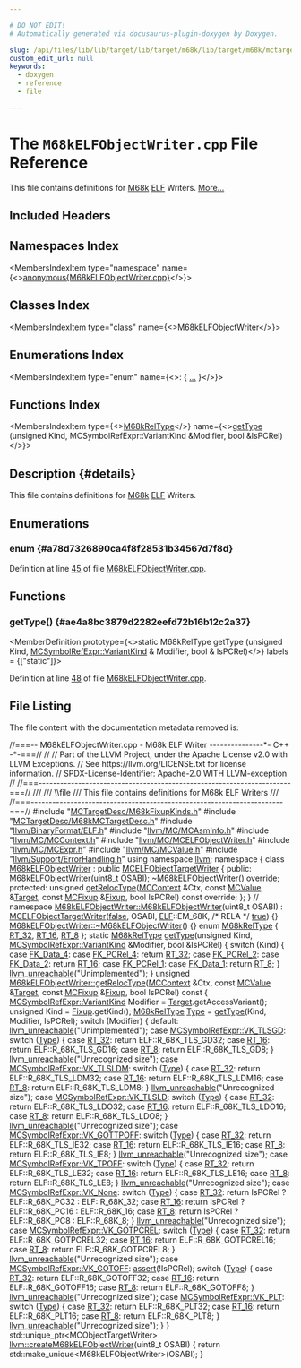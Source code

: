 ```yaml
---

# DO NOT EDIT!
# Automatically generated via docusaurus-plugin-doxygen by Doxygen.

slug: /api/files/lib/lib/target/lib/target/m68k/lib/target/m68k/mctargetdesc/m68kelfobjectwriter-cpp
custom_edit_url: null
keywords:
  - doxygen
  - reference
  - file

---
```





# The `M68kELFObjectWriter.cpp` File Reference

<DoxygenPage pluginConfig={pluginConfig}>

This file contains definitions for <a href="/docs/api/namespaces/llvm/m68k">M68k</a> <a href="/docs/api/namespaces/llvm/elf">ELF</a> Writers. <a href="#details">More...</a>

## Included Headers

<IncludesList>
<IncludesListItem
  filePath="MCTargetDesc/M68kFixupKinds.h"
  permalink="/docs/api/files/lib/lib/target/lib/target/m68k/lib/target/m68k/mctargetdesc/m68kfixupkinds-h"
  isLocal="true" />
<IncludesListItem
  filePath="MCTargetDesc/M68kMCTargetDesc.h"
  permalink="/docs/api/files/lib/lib/target/lib/target/m68k/lib/target/m68k/mctargetdesc/m68kmctargetdesc-h"
  isLocal="true" />
<IncludesListItem
  filePath="llvm/BinaryFormat/ELF.h"
  permalink="/docs/api/files/include/include/llvm/include/llvm/binaryformat/elf-h"
  isLocal="true" />
<IncludesListItem
  filePath="llvm/MC/MCAsmInfo.h"
  permalink="/docs/api/files/include/include/llvm/include/llvm/mc/mcasminfo-h"
  isLocal="true" />
<IncludesListItem
  filePath="llvm/MC/MCContext.h"
  permalink="/docs/api/files/include/include/llvm/include/llvm/mc/mccontext-h"
  isLocal="true" />
<IncludesListItem
  filePath="llvm/MC/MCELFObjectWriter.h"
  permalink="/docs/api/files/include/include/llvm/include/llvm/mc/mcelfobjectwriter-h"
  isLocal="true" />
<IncludesListItem
  filePath="llvm/MC/MCExpr.h"
  permalink="/docs/api/files/include/include/llvm/include/llvm/mc/mcexpr-h"
  isLocal="true" />
<IncludesListItem
  filePath="llvm/MC/MCValue.h"
  permalink="/docs/api/files/include/include/llvm/include/llvm/mc/mcvalue-h"
  isLocal="true" />
<IncludesListItem
  filePath="llvm/Support/ErrorHandling.h"
  permalink="/docs/api/files/include/include/llvm/include/llvm/support/errorhandling-h"
  isLocal="true" />
</IncludesList>

## Namespaces Index

<MembersIndex>

<MembersIndexItem
  type="namespace"
  name={<><a href="/docs/api/namespaces/anonymous-m68kelfobjectwriter-cpp-">anonymous&#123;M68kELFObjectWriter.cpp&#125;</a></>}>
</MembersIndexItem>

</MembersIndex>

## Classes Index

<MembersIndex>

<MembersIndexItem
  type="class"
  name={<><a href="/docs/api/classes/anonymous-namespace-m68kelfobjectwriter-cpp-/m68kelfobjectwriter">M68kELFObjectWriter</a></>}>
</MembersIndexItem>

</MembersIndex>

## Enumerations Index

<MembersIndex>

<MembersIndexItem
  type="enum"
  name={<>:  &#123; <a href="#a78d7326890ca4f8f28531b34567d7f8d">...</a> &#125;</>}>
</MembersIndexItem>

</MembersIndex>

## Functions Index

<MembersIndex>

<MembersIndexItem
  type={<><a href="#a78d7326890ca4f8f28531b34567d7f8d">M68kRelType</a></>}
  name={<><a href="#ae4a8bc3879d2282eefd72b16b12c2a37">getType</a> (unsigned Kind, MCSymbolRefExpr::VariantKind &amp;Modifier, bool &amp;IsPCRel)</>}>
</MembersIndexItem>

</MembersIndex>

## Description {#details}

This file contains definitions for <a href="/docs/api/namespaces/llvm/m68k">M68k</a> <a href="/docs/api/namespaces/llvm/elf">ELF</a> Writers.

<SectionDefinition>

## Enumerations

### enum  {#a78d7326890ca4f8f28531b34567d7f8d}

<MemberDefinition
  prototype="enum M68kRelType ">

<EnumerationList title="Enumeration values">

<Link id="a78d7326890ca4f8f28531b34567d7f8dac21ff02b06972dfae099c145e81404ff" />
<EnumerationListItem name="RT_32">

</EnumerationListItem>

<Link id="a78d7326890ca4f8f28531b34567d7f8da65f3f6750a7833d6bf7cd01bb9ba3245" />
<EnumerationListItem name="RT_16">

</EnumerationListItem>

<Link id="a78d7326890ca4f8f28531b34567d7f8da62aedbb1214c6671422bb00de4771e0b" />
<EnumerationListItem name="RT_8">

</EnumerationListItem>

</EnumerationList>

Definition at line <a href="#l00045">45</a> of file <a href="/docs/api/files/lib/lib/target/lib/target/m68k/lib/target/m68k/mctargetdesc/m68kelfobjectwriter-cpp">M68kELFObjectWriter.cpp</a>.
</MemberDefinition>

</SectionDefinition>

<SectionDefinition>

## Functions

### getType() {#ae4a8bc3879d2282eefd72b16b12c2a37}

<MemberDefinition
  prototype={<>static M68kRelType getType (unsigned Kind, <a href="/docs/api/classes/llvm/mcsymbolrefexpr/#a5c463f6352570ee778c35c40949c4985">MCSymbolRefExpr::VariantKind</a> &amp; Modifier, bool &amp; IsPCRel)</>}
  labels = {["static"]}>

Definition at line <a href="#l00048">48</a> of file <a href="/docs/api/files/lib/lib/target/lib/target/m68k/lib/target/m68k/mctargetdesc/m68kelfobjectwriter-cpp">M68kELFObjectWriter.cpp</a>.
</MemberDefinition>

</SectionDefinition>

## File Listing

The file content with the documentation metadata removed is:

<ProgramListing>

<Link id="l00001" /><CodeLine lineNumber="1"><Highlight kind="comment">//===-- M68kELFObjectWriter.cpp - M68k ELF Writer ---------------&#42;- C++ -&#42;-===//</Highlight><Highlight kind="normal"></Highlight></CodeLine>
<Link id="l00002" /><CodeLine lineNumber="2"><Highlight kind="normal"></Highlight><Highlight kind="comment">//</Highlight><Highlight kind="normal"></Highlight></CodeLine>
<Link id="l00003" /><CodeLine lineNumber="3"><Highlight kind="normal"></Highlight><Highlight kind="comment">// Part of the LLVM Project, under the Apache License v2.0 with LLVM Exceptions.</Highlight><Highlight kind="normal"></Highlight></CodeLine>
<Link id="l00004" /><CodeLine lineNumber="4"><Highlight kind="normal"></Highlight><Highlight kind="comment">// See https://llvm.org/LICENSE.txt for license information.</Highlight><Highlight kind="normal"></Highlight></CodeLine>
<Link id="l00005" /><CodeLine lineNumber="5"><Highlight kind="normal"></Highlight><Highlight kind="comment">// SPDX-License-Identifier: Apache-2.0 WITH LLVM-exception</Highlight><Highlight kind="normal"></Highlight></CodeLine>
<Link id="l00006" /><CodeLine lineNumber="6"><Highlight kind="normal"></Highlight><Highlight kind="comment">//</Highlight><Highlight kind="normal"></Highlight></CodeLine>
<Link id="l00007" /><CodeLine lineNumber="7"><Highlight kind="normal"></Highlight><Highlight kind="comment">//===----------------------------------------------------------------------===//</Highlight><Highlight kind="comment"></Highlight></CodeLine>
<Link id="l00008" /><CodeLine lineNumber="8"><Highlight kind="comment">///</Highlight></CodeLine>
<Link id="l00009" /><CodeLine lineNumber="9"><Highlight kind="comment">/// \\file</Highlight></CodeLine>
<Link id="l00010" /><CodeLine lineNumber="10"><Highlight kind="comment">/// This file contains definitions for M68k ELF Writers</Highlight></CodeLine>
<Link id="l00011" /><CodeLine lineNumber="11"><Highlight kind="comment">///</Highlight><Highlight kind="normal"></Highlight></CodeLine>
<Link id="l00012" /><CodeLine lineNumber="12"><Highlight kind="normal"></Highlight><Highlight kind="comment">//===----------------------------------------------------------------------===//</Highlight><Highlight kind="normal"></Highlight></CodeLine>
<Link id="l00013" /><CodeLine lineNumber="13"><Highlight kind="normal"></Highlight></CodeLine>
<Link id="l00014" /><CodeLine lineNumber="14"><Highlight kind="normal"></Highlight><Highlight kind="preprocessor">#include &quot;<a href="/docs/api/files/lib/lib/target/lib/target/m68k/lib/target/m68k/mctargetdesc/m68kfixupkinds-h">MCTargetDesc/M68kFixupKinds.h</a>&quot;</Highlight><Highlight kind="normal"></Highlight></CodeLine>
<Link id="l00015" /><CodeLine lineNumber="15"><Highlight kind="normal"></Highlight><Highlight kind="preprocessor">#include &quot;<a href="/docs/api/files/lib/lib/target/lib/target/m68k/lib/target/m68k/mctargetdesc/m68kmctargetdesc-h">MCTargetDesc/M68kMCTargetDesc.h</a>&quot;</Highlight><Highlight kind="normal"></Highlight></CodeLine>
<Link id="l00016" /><CodeLine lineNumber="16"><Highlight kind="normal"></Highlight></CodeLine>
<Link id="l00017" /><CodeLine lineNumber="17"><Highlight kind="normal"></Highlight><Highlight kind="preprocessor">#include &quot;<a href="/docs/api/files/include/include/llvm/include/llvm/binaryformat/elf-h">llvm/BinaryFormat/ELF.h</a>&quot;</Highlight><Highlight kind="normal"></Highlight></CodeLine>
<Link id="l00018" /><CodeLine lineNumber="18"><Highlight kind="normal"></Highlight><Highlight kind="preprocessor">#include &quot;<a href="/docs/api/files/include/include/llvm/include/llvm/mc/mcasminfo-h">llvm/MC/MCAsmInfo.h</a>&quot;</Highlight><Highlight kind="normal"></Highlight></CodeLine>
<Link id="l00019" /><CodeLine lineNumber="19"><Highlight kind="normal"></Highlight><Highlight kind="preprocessor">#include &quot;<a href="/docs/api/files/include/include/llvm/include/llvm/mc/mccontext-h">llvm/MC/MCContext.h</a>&quot;</Highlight><Highlight kind="normal"></Highlight></CodeLine>
<Link id="l00020" /><CodeLine lineNumber="20"><Highlight kind="normal"></Highlight><Highlight kind="preprocessor">#include &quot;<a href="/docs/api/files/include/include/llvm/include/llvm/mc/mcelfobjectwriter-h">llvm/MC/MCELFObjectWriter.h</a>&quot;</Highlight><Highlight kind="normal"></Highlight></CodeLine>
<Link id="l00021" /><CodeLine lineNumber="21"><Highlight kind="normal"></Highlight><Highlight kind="preprocessor">#include &quot;<a href="/docs/api/files/include/include/llvm/include/llvm/mc/mcexpr-h">llvm/MC/MCExpr.h</a>&quot;</Highlight><Highlight kind="normal"></Highlight></CodeLine>
<Link id="l00022" /><CodeLine lineNumber="22"><Highlight kind="normal"></Highlight><Highlight kind="preprocessor">#include &quot;<a href="/docs/api/files/include/include/llvm/include/llvm/mc/mcvalue-h">llvm/MC/MCValue.h</a>&quot;</Highlight><Highlight kind="normal"></Highlight></CodeLine>
<Link id="l00023" /><CodeLine lineNumber="23"><Highlight kind="normal"></Highlight><Highlight kind="preprocessor">#include &quot;<a href="/docs/api/files/include/include/llvm/include/llvm/support/errorhandling-h">llvm/Support/ErrorHandling.h</a>&quot;</Highlight><Highlight kind="normal"></Highlight></CodeLine>
<Link id="l00024" /><CodeLine lineNumber="24"><Highlight kind="normal"></Highlight></CodeLine>
<Link id="l00025" /><CodeLine lineNumber="25"><Highlight kind="normal"></Highlight><Highlight kind="keyword">using namespace </Highlight><Highlight kind="normal"><a href="/docs/api/namespaces/llvm">llvm</a>;</Highlight></CodeLine>
<Link id="l00026" /><CodeLine lineNumber="26"><Highlight kind="normal"></Highlight></CodeLine>
<Link id="l00027" /><CodeLine lineNumber="27" lineLink="/docs/api/namespaces/anonymous-m68kelfobjectwriter-cpp-"><Highlight kind="normal"></Highlight><Highlight kind="keyword">namespace </Highlight><Highlight kind="normal">&#123;</Highlight></CodeLine>
<Link id="l00028" /><CodeLine lineNumber="28" lineLink="/docs/api/classes/anonymous-namespace-m68kelfobjectwriter-cpp-/m68kelfobjectwriter"><Highlight kind="normal"></Highlight><Highlight kind="keyword">class </Highlight><Highlight kind="normal"><a href="/docs/api/classes/anonymous-namespace-m68kelfobjectwriter-cpp-/m68kelfobjectwriter/#a36550a4f62bc3fc2d82150afb3417f6b">M68kELFObjectWriter</a> : </Highlight><Highlight kind="keyword">public</Highlight><Highlight kind="normal"> <a href="/docs/api/classes/llvm/mcelfobjecttargetwriter/#ae6c6e76c9d8e0c912542fe4f8375e8ce">MCELFObjectTargetWriter</a> &#123;</Highlight></CodeLine>
<Link id="l00029" /><CodeLine lineNumber="29"><Highlight kind="normal"></Highlight><Highlight kind="keyword">public</Highlight><Highlight kind="normal">:</Highlight></CodeLine>
<Link id="l00030" /><CodeLine lineNumber="30"><Highlight kind="normal">  <a href="/docs/api/classes/anonymous-namespace-m68kelfobjectwriter-cpp-/m68kelfobjectwriter/#a36550a4f62bc3fc2d82150afb3417f6b">M68kELFObjectWriter</a>(uint8&#95;t OSABI);</Highlight></CodeLine>
<Link id="l00031" /><CodeLine lineNumber="31"><Highlight kind="normal"></Highlight></CodeLine>
<Link id="l00032" /><CodeLine lineNumber="32"><Highlight kind="normal">  <a href="/docs/api/classes/anonymous-namespace-m68kelfobjectwriter-cpp-/m68kelfobjectwriter/#a36550a4f62bc3fc2d82150afb3417f6b">~M68kELFObjectWriter</a>() </Highlight><Highlight kind="keyword">override</Highlight><Highlight kind="normal">;</Highlight></CodeLine>
<Link id="l00033" /><CodeLine lineNumber="33"><Highlight kind="normal"></Highlight></CodeLine>
<Link id="l00034" /><CodeLine lineNumber="34"><Highlight kind="normal"></Highlight><Highlight kind="keyword">protected</Highlight><Highlight kind="normal">:</Highlight></CodeLine>
<Link id="l00035" /><CodeLine lineNumber="35"><Highlight kind="normal">  </Highlight><Highlight kind="keywordtype">unsigned</Highlight><Highlight kind="normal"> <a href="/docs/api/classes/anonymous-namespace-m68kelfobjectwriter-cpp-/m68kelfobjectwriter/#a8715a150e0f35a58255f4cc042d9ff87">getRelocType</a>(<a href="/docs/api/classes/llvm/mccontext">MCContext</a> &amp;Ctx, </Highlight><Highlight kind="keyword">const</Highlight><Highlight kind="normal"> <a href="/docs/api/classes/llvm/mcvalue">MCValue</a> &amp;<a href="/docs/api/classes/llvm/target">Target</a>,</Highlight></CodeLine>
<Link id="l00036" /><CodeLine lineNumber="36"><Highlight kind="normal">                        </Highlight><Highlight kind="keyword">const</Highlight><Highlight kind="normal"> <a href="/docs/api/classes/llvm/mcfixup">MCFixup</a> &amp;<a href="/docs/api/files/lib/lib/target/lib/target/powerpc/ppctlsdynamiccall-cpp/#a4a235aedca5bbfc39934045b6cbf9c70">Fixup</a>, </Highlight><Highlight kind="keywordtype">bool</Highlight><Highlight kind="normal"> IsPCRel) </Highlight><Highlight kind="keyword">const override</Highlight><Highlight kind="normal">;</Highlight></CodeLine>
<Link id="l00037" /><CodeLine lineNumber="37"><Highlight kind="normal">&#125;;</Highlight></CodeLine>
<Link id="l00038" /><CodeLine lineNumber="38"><Highlight kind="normal">&#125; </Highlight><Highlight kind="comment">// namespace</Highlight><Highlight kind="normal"></Highlight></CodeLine>
<Link id="l00039" /><CodeLine lineNumber="39"><Highlight kind="normal"></Highlight></CodeLine>
<Link id="l00040" /><CodeLine lineNumber="40" lineLink="/docs/api/classes/anonymous-namespace-m68kelfobjectwriter-cpp-/m68kelfobjectwriter/#a36550a4f62bc3fc2d82150afb3417f6b"><Highlight kind="normal"><a href="/docs/api/classes/anonymous-namespace-m68kelfobjectwriter-cpp-/m68kelfobjectwriter/#a36550a4f62bc3fc2d82150afb3417f6b">M68kELFObjectWriter::M68kELFObjectWriter</a>(uint8&#95;t OSABI)</Highlight></CodeLine>
<Link id="l00041" /><CodeLine lineNumber="41"><Highlight kind="normal">    : <a href="/docs/api/classes/llvm/mcelfobjecttargetwriter/#ae6c6e76c9d8e0c912542fe4f8375e8ce">MCELFObjectTargetWriter</a>(<a href="/docs/api/namespaces/false">false</a>, OSABI, <a href="/docs/api/namespaces/llvm/elf">ELF</a>::EM&#95;68K, </Highlight><Highlight kind="comment">/&#42; RELA &#42;/</Highlight><Highlight kind="normal"> <a href="/docs/api/files/lib/lib/analysis/basicaliasanalysis-cpp/#af6d5cafbdfc5313e65d990120021a3ec">true</a>) &#123;&#125;</Highlight></CodeLine>
<Link id="l00042" /><CodeLine lineNumber="42"><Highlight kind="normal"></Highlight></CodeLine>
<Link id="l00043" /><CodeLine lineNumber="43" lineLink="/docs/api/classes/anonymous-namespace-m68kelfobjectwriter-cpp-/m68kelfobjectwriter/#af9988d34da99acd44d0e3949a1751d49"><Highlight kind="normal"><a href="/docs/api/classes/anonymous-namespace-m68kelfobjectwriter-cpp-/m68kelfobjectwriter/#af9988d34da99acd44d0e3949a1751d49">M68kELFObjectWriter::~M68kELFObjectWriter</a>() &#123;&#125;</Highlight></CodeLine>
<Link id="l00044" /><CodeLine lineNumber="44"><Highlight kind="normal"></Highlight></CodeLine>
<Link id="l00045" /><CodeLine lineNumber="45" lineLink="#a78d7326890ca4f8f28531b34567d7f8d"><Highlight kind="normal"></Highlight><Highlight kind="keyword">enum</Highlight><Highlight kind="normal"> <a href="#a78d7326890ca4f8f28531b34567d7f8d">M68kRelType</a> &#123; <a href="#a78d7326890ca4f8f28531b34567d7f8dac21ff02b06972dfae099c145e81404ff">RT&#95;32</a>, <a href="#a78d7326890ca4f8f28531b34567d7f8da65f3f6750a7833d6bf7cd01bb9ba3245">RT&#95;16</a>, <a href="#a78d7326890ca4f8f28531b34567d7f8da62aedbb1214c6671422bb00de4771e0b">RT&#95;8</a> &#125;;</Highlight></CodeLine>
<Link id="l00046" /><CodeLine lineNumber="46"><Highlight kind="normal"></Highlight></CodeLine>
<Link id="l00047" /><CodeLine lineNumber="47"><Highlight kind="normal"></Highlight><Highlight kind="keyword">static</Highlight><Highlight kind="normal"> <a href="#a78d7326890ca4f8f28531b34567d7f8d">M68kRelType</a></Highlight></CodeLine>
<Link id="l00048" /><CodeLine lineNumber="48" lineLink="#ae4a8bc3879d2282eefd72b16b12c2a37"><Highlight kind="normal"><a href="/docs/api/files/lib/lib/object/tapifile-cpp/#a913a691648e20063bbd278e8f02d8430">getType</a>(</Highlight><Highlight kind="keywordtype">unsigned</Highlight><Highlight kind="normal"> Kind, <a href="/docs/api/classes/llvm/mcsymbolrefexpr/#a5c463f6352570ee778c35c40949c4985">MCSymbolRefExpr::VariantKind</a> &amp;Modifier, </Highlight><Highlight kind="keywordtype">bool</Highlight><Highlight kind="normal"> &amp;IsPCRel) &#123;</Highlight></CodeLine>
<Link id="l00049" /><CodeLine lineNumber="49"><Highlight kind="normal">  </Highlight><Highlight kind="keywordflow">switch</Highlight><Highlight kind="normal"> (Kind) &#123;</Highlight></CodeLine>
<Link id="l00050" /><CodeLine lineNumber="50"><Highlight kind="normal">  </Highlight><Highlight kind="keywordflow">case</Highlight><Highlight kind="normal"> <a href="/docs/api/namespaces/llvm/#a84cef097f15848752272d38769011f58a5d58ab615cde98af13deb16dbc09f42d">FK&#95;Data&#95;4</a>:</Highlight></CodeLine>
<Link id="l00051" /><CodeLine lineNumber="51"><Highlight kind="normal">  </Highlight><Highlight kind="keywordflow">case</Highlight><Highlight kind="normal"> <a href="/docs/api/namespaces/llvm/#a84cef097f15848752272d38769011f58a0f7a8485c2c761bc5e870fe2b6466372">FK&#95;PCRel&#95;4</a>:</Highlight></CodeLine>
<Link id="l00052" /><CodeLine lineNumber="52"><Highlight kind="normal">    </Highlight><Highlight kind="keywordflow">return</Highlight><Highlight kind="normal"> <a href="#a78d7326890ca4f8f28531b34567d7f8dac21ff02b06972dfae099c145e81404ff">RT&#95;32</a>;</Highlight></CodeLine>
<Link id="l00053" /><CodeLine lineNumber="53"><Highlight kind="normal">  </Highlight><Highlight kind="keywordflow">case</Highlight><Highlight kind="normal"> <a href="/docs/api/namespaces/llvm/#a84cef097f15848752272d38769011f58a11803cd0814af72a9d078ac0f7a33137">FK&#95;PCRel&#95;2</a>:</Highlight></CodeLine>
<Link id="l00054" /><CodeLine lineNumber="54"><Highlight kind="normal">  </Highlight><Highlight kind="keywordflow">case</Highlight><Highlight kind="normal"> <a href="/docs/api/namespaces/llvm/#a84cef097f15848752272d38769011f58afe607fbae154a24e4b463cf9fd5916f7">FK&#95;Data&#95;2</a>:</Highlight></CodeLine>
<Link id="l00055" /><CodeLine lineNumber="55"><Highlight kind="normal">    </Highlight><Highlight kind="keywordflow">return</Highlight><Highlight kind="normal"> <a href="#a78d7326890ca4f8f28531b34567d7f8da65f3f6750a7833d6bf7cd01bb9ba3245">RT&#95;16</a>;</Highlight></CodeLine>
<Link id="l00056" /><CodeLine lineNumber="56"><Highlight kind="normal">  </Highlight><Highlight kind="keywordflow">case</Highlight><Highlight kind="normal"> <a href="/docs/api/namespaces/llvm/#a84cef097f15848752272d38769011f58ac6095ed6f2c30887aef8adc449b1efa5">FK&#95;PCRel&#95;1</a>:</Highlight></CodeLine>
<Link id="l00057" /><CodeLine lineNumber="57"><Highlight kind="normal">  </Highlight><Highlight kind="keywordflow">case</Highlight><Highlight kind="normal"> <a href="/docs/api/namespaces/llvm/#a84cef097f15848752272d38769011f58a4aee2a3e203379bbb0c9639d4ef31b6e">FK&#95;Data&#95;1</a>:</Highlight></CodeLine>
<Link id="l00058" /><CodeLine lineNumber="58"><Highlight kind="normal">    </Highlight><Highlight kind="keywordflow">return</Highlight><Highlight kind="normal"> <a href="#a78d7326890ca4f8f28531b34567d7f8da62aedbb1214c6671422bb00de4771e0b">RT&#95;8</a>;</Highlight></CodeLine>
<Link id="l00059" /><CodeLine lineNumber="59"><Highlight kind="normal">  &#125;</Highlight></CodeLine>
<Link id="l00060" /><CodeLine lineNumber="60"><Highlight kind="normal">  <a href="/docs/api/files/include/include/llvm/include/llvm/support/errorhandling-h/#ace243f5c25697a1107cce46626b3dc94">llvm&#95;unreachable</a>(</Highlight><Highlight kind="stringliteral">&quot;Unimplemented&quot;</Highlight><Highlight kind="normal">);</Highlight></CodeLine>
<Link id="l00061" /><CodeLine lineNumber="61"><Highlight kind="normal">&#125;</Highlight></CodeLine>
<Link id="l00062" /><CodeLine lineNumber="62"><Highlight kind="normal"></Highlight></CodeLine>
<Link id="l00063" /><CodeLine lineNumber="63" lineLink="/docs/api/classes/anonymous-namespace-m68kelfobjectwriter-cpp-/m68kelfobjectwriter/#a8715a150e0f35a58255f4cc042d9ff87"><Highlight kind="normal"></Highlight><Highlight kind="keywordtype">unsigned</Highlight><Highlight kind="normal"> <a href="/docs/api/classes/anonymous-namespace-m68kelfobjectwriter-cpp-/m68kelfobjectwriter/#a8715a150e0f35a58255f4cc042d9ff87">M68kELFObjectWriter::getRelocType</a>(<a href="/docs/api/classes/llvm/mccontext">MCContext</a> &amp;Ctx,</Highlight></CodeLine>
<Link id="l00064" /><CodeLine lineNumber="64"><Highlight kind="normal">                                           </Highlight><Highlight kind="keyword">const</Highlight><Highlight kind="normal"> <a href="/docs/api/classes/llvm/mcvalue">MCValue</a> &amp;<a href="/docs/api/classes/llvm/target">Target</a>,</Highlight></CodeLine>
<Link id="l00065" /><CodeLine lineNumber="65"><Highlight kind="normal">                                           </Highlight><Highlight kind="keyword">const</Highlight><Highlight kind="normal"> <a href="/docs/api/classes/llvm/mcfixup">MCFixup</a> &amp;<a href="/docs/api/files/lib/lib/target/lib/target/powerpc/ppctlsdynamiccall-cpp/#a4a235aedca5bbfc39934045b6cbf9c70">Fixup</a>,</Highlight></CodeLine>
<Link id="l00066" /><CodeLine lineNumber="66"><Highlight kind="normal">                                           </Highlight><Highlight kind="keywordtype">bool</Highlight><Highlight kind="normal"> IsPCRel)</Highlight><Highlight kind="keyword"> const </Highlight><Highlight kind="normal">&#123;</Highlight></CodeLine>
<Link id="l00067" /><CodeLine lineNumber="67"><Highlight kind="normal">  <a href="/docs/api/classes/llvm/mcsymbolrefexpr/#a5c463f6352570ee778c35c40949c4985">MCSymbolRefExpr::VariantKind</a> Modifier = <a href="/docs/api/classes/llvm/target">Target</a>.getAccessVariant();</Highlight></CodeLine>
<Link id="l00068" /><CodeLine lineNumber="68"><Highlight kind="normal">  </Highlight><Highlight kind="keywordtype">unsigned</Highlight><Highlight kind="normal"> Kind = <a href="/docs/api/files/lib/lib/target/lib/target/powerpc/ppctlsdynamiccall-cpp/#a4a235aedca5bbfc39934045b6cbf9c70">Fixup</a>.getKind();</Highlight></CodeLine>
<Link id="l00069" /><CodeLine lineNumber="69"><Highlight kind="normal">  <a href="#a78d7326890ca4f8f28531b34567d7f8d">M68kRelType</a> <a href="/docs/api/classes/llvm/type">Type</a> = <a href="/docs/api/files/lib/lib/object/tapifile-cpp/#a913a691648e20063bbd278e8f02d8430">getType</a>(Kind, Modifier, IsPCRel);</Highlight></CodeLine>
<Link id="l00070" /><CodeLine lineNumber="70"><Highlight kind="normal">  </Highlight><Highlight kind="keywordflow">switch</Highlight><Highlight kind="normal"> (Modifier) &#123;</Highlight></CodeLine>
<Link id="l00071" /><CodeLine lineNumber="71"><Highlight kind="normal">  </Highlight><Highlight kind="keywordflow">default</Highlight><Highlight kind="normal">:</Highlight></CodeLine>
<Link id="l00072" /><CodeLine lineNumber="72"><Highlight kind="normal">    <a href="/docs/api/files/include/include/llvm/include/llvm/support/errorhandling-h/#ace243f5c25697a1107cce46626b3dc94">llvm&#95;unreachable</a>(</Highlight><Highlight kind="stringliteral">&quot;Unimplemented&quot;</Highlight><Highlight kind="normal">);</Highlight></CodeLine>
<Link id="l00073" /><CodeLine lineNumber="73"><Highlight kind="normal"></Highlight></CodeLine>
<Link id="l00074" /><CodeLine lineNumber="74"><Highlight kind="normal">  </Highlight><Highlight kind="keywordflow">case</Highlight><Highlight kind="normal"> <a href="/docs/api/classes/llvm/mcsymbolrefexpr/#a5c463f6352570ee778c35c40949c4985ab2e079373e7edad956ec4feb0587658e">MCSymbolRefExpr::VK&#95;TLSGD</a>:</Highlight></CodeLine>
<Link id="l00075" /><CodeLine lineNumber="75"><Highlight kind="normal">    </Highlight><Highlight kind="keywordflow">switch</Highlight><Highlight kind="normal"> (<a href="/docs/api/classes/llvm/type">Type</a>) &#123;</Highlight></CodeLine>
<Link id="l00076" /><CodeLine lineNumber="76"><Highlight kind="normal">    </Highlight><Highlight kind="keywordflow">case</Highlight><Highlight kind="normal"> <a href="#a78d7326890ca4f8f28531b34567d7f8dac21ff02b06972dfae099c145e81404ff">RT&#95;32</a>:</Highlight></CodeLine>
<Link id="l00077" /><CodeLine lineNumber="77"><Highlight kind="normal">      </Highlight><Highlight kind="keywordflow">return</Highlight><Highlight kind="normal"> ELF::R&#95;68K&#95;TLS&#95;GD32;</Highlight></CodeLine>
<Link id="l00078" /><CodeLine lineNumber="78"><Highlight kind="normal">    </Highlight><Highlight kind="keywordflow">case</Highlight><Highlight kind="normal"> <a href="#a78d7326890ca4f8f28531b34567d7f8da65f3f6750a7833d6bf7cd01bb9ba3245">RT&#95;16</a>:</Highlight></CodeLine>
<Link id="l00079" /><CodeLine lineNumber="79"><Highlight kind="normal">      </Highlight><Highlight kind="keywordflow">return</Highlight><Highlight kind="normal"> ELF::R&#95;68K&#95;TLS&#95;GD16;</Highlight></CodeLine>
<Link id="l00080" /><CodeLine lineNumber="80"><Highlight kind="normal">    </Highlight><Highlight kind="keywordflow">case</Highlight><Highlight kind="normal"> <a href="#a78d7326890ca4f8f28531b34567d7f8da62aedbb1214c6671422bb00de4771e0b">RT&#95;8</a>:</Highlight></CodeLine>
<Link id="l00081" /><CodeLine lineNumber="81"><Highlight kind="normal">      </Highlight><Highlight kind="keywordflow">return</Highlight><Highlight kind="normal"> ELF::R&#95;68K&#95;TLS&#95;GD8;</Highlight></CodeLine>
<Link id="l00082" /><CodeLine lineNumber="82"><Highlight kind="normal">    &#125;</Highlight></CodeLine>
<Link id="l00083" /><CodeLine lineNumber="83"><Highlight kind="normal">    <a href="/docs/api/files/include/include/llvm/include/llvm/support/errorhandling-h/#ace243f5c25697a1107cce46626b3dc94">llvm&#95;unreachable</a>(</Highlight><Highlight kind="stringliteral">&quot;Unrecognized size&quot;</Highlight><Highlight kind="normal">);</Highlight></CodeLine>
<Link id="l00084" /><CodeLine lineNumber="84"><Highlight kind="normal">  </Highlight><Highlight kind="keywordflow">case</Highlight><Highlight kind="normal"> <a href="/docs/api/classes/llvm/mcsymbolrefexpr/#a5c463f6352570ee778c35c40949c4985a3edde5344c6385f99e6b4f7606b79048">MCSymbolRefExpr::VK&#95;TLSLDM</a>:</Highlight></CodeLine>
<Link id="l00085" /><CodeLine lineNumber="85"><Highlight kind="normal">    </Highlight><Highlight kind="keywordflow">switch</Highlight><Highlight kind="normal"> (<a href="/docs/api/classes/llvm/type">Type</a>) &#123;</Highlight></CodeLine>
<Link id="l00086" /><CodeLine lineNumber="86"><Highlight kind="normal">    </Highlight><Highlight kind="keywordflow">case</Highlight><Highlight kind="normal"> <a href="#a78d7326890ca4f8f28531b34567d7f8dac21ff02b06972dfae099c145e81404ff">RT&#95;32</a>:</Highlight></CodeLine>
<Link id="l00087" /><CodeLine lineNumber="87"><Highlight kind="normal">      </Highlight><Highlight kind="keywordflow">return</Highlight><Highlight kind="normal"> ELF::R&#95;68K&#95;TLS&#95;LDM32;</Highlight></CodeLine>
<Link id="l00088" /><CodeLine lineNumber="88"><Highlight kind="normal">    </Highlight><Highlight kind="keywordflow">case</Highlight><Highlight kind="normal"> <a href="#a78d7326890ca4f8f28531b34567d7f8da65f3f6750a7833d6bf7cd01bb9ba3245">RT&#95;16</a>:</Highlight></CodeLine>
<Link id="l00089" /><CodeLine lineNumber="89"><Highlight kind="normal">      </Highlight><Highlight kind="keywordflow">return</Highlight><Highlight kind="normal"> ELF::R&#95;68K&#95;TLS&#95;LDM16;</Highlight></CodeLine>
<Link id="l00090" /><CodeLine lineNumber="90"><Highlight kind="normal">    </Highlight><Highlight kind="keywordflow">case</Highlight><Highlight kind="normal"> <a href="#a78d7326890ca4f8f28531b34567d7f8da62aedbb1214c6671422bb00de4771e0b">RT&#95;8</a>:</Highlight></CodeLine>
<Link id="l00091" /><CodeLine lineNumber="91"><Highlight kind="normal">      </Highlight><Highlight kind="keywordflow">return</Highlight><Highlight kind="normal"> ELF::R&#95;68K&#95;TLS&#95;LDM8;</Highlight></CodeLine>
<Link id="l00092" /><CodeLine lineNumber="92"><Highlight kind="normal">    &#125;</Highlight></CodeLine>
<Link id="l00093" /><CodeLine lineNumber="93"><Highlight kind="normal">    <a href="/docs/api/files/include/include/llvm/include/llvm/support/errorhandling-h/#ace243f5c25697a1107cce46626b3dc94">llvm&#95;unreachable</a>(</Highlight><Highlight kind="stringliteral">&quot;Unrecognized size&quot;</Highlight><Highlight kind="normal">);</Highlight></CodeLine>
<Link id="l00094" /><CodeLine lineNumber="94"><Highlight kind="normal">  </Highlight><Highlight kind="keywordflow">case</Highlight><Highlight kind="normal"> <a href="/docs/api/classes/llvm/mcsymbolrefexpr/#a5c463f6352570ee778c35c40949c4985a2bd18a4543b4686a238d7c84cf299257">MCSymbolRefExpr::VK&#95;TLSLD</a>:</Highlight></CodeLine>
<Link id="l00095" /><CodeLine lineNumber="95"><Highlight kind="normal">    </Highlight><Highlight kind="keywordflow">switch</Highlight><Highlight kind="normal"> (<a href="/docs/api/classes/llvm/type">Type</a>) &#123;</Highlight></CodeLine>
<Link id="l00096" /><CodeLine lineNumber="96"><Highlight kind="normal">    </Highlight><Highlight kind="keywordflow">case</Highlight><Highlight kind="normal"> <a href="#a78d7326890ca4f8f28531b34567d7f8dac21ff02b06972dfae099c145e81404ff">RT&#95;32</a>:</Highlight></CodeLine>
<Link id="l00097" /><CodeLine lineNumber="97"><Highlight kind="normal">      </Highlight><Highlight kind="keywordflow">return</Highlight><Highlight kind="normal"> ELF::R&#95;68K&#95;TLS&#95;LDO32;</Highlight></CodeLine>
<Link id="l00098" /><CodeLine lineNumber="98"><Highlight kind="normal">    </Highlight><Highlight kind="keywordflow">case</Highlight><Highlight kind="normal"> <a href="#a78d7326890ca4f8f28531b34567d7f8da65f3f6750a7833d6bf7cd01bb9ba3245">RT&#95;16</a>:</Highlight></CodeLine>
<Link id="l00099" /><CodeLine lineNumber="99"><Highlight kind="normal">      </Highlight><Highlight kind="keywordflow">return</Highlight><Highlight kind="normal"> ELF::R&#95;68K&#95;TLS&#95;LDO16;</Highlight></CodeLine>
<Link id="l00100" /><CodeLine lineNumber="100"><Highlight kind="normal">    </Highlight><Highlight kind="keywordflow">case</Highlight><Highlight kind="normal"> <a href="#a78d7326890ca4f8f28531b34567d7f8da62aedbb1214c6671422bb00de4771e0b">RT&#95;8</a>:</Highlight></CodeLine>
<Link id="l00101" /><CodeLine lineNumber="101"><Highlight kind="normal">      </Highlight><Highlight kind="keywordflow">return</Highlight><Highlight kind="normal"> ELF::R&#95;68K&#95;TLS&#95;LDO8;</Highlight></CodeLine>
<Link id="l00102" /><CodeLine lineNumber="102"><Highlight kind="normal">    &#125;</Highlight></CodeLine>
<Link id="l00103" /><CodeLine lineNumber="103"><Highlight kind="normal">    <a href="/docs/api/files/include/include/llvm/include/llvm/support/errorhandling-h/#ace243f5c25697a1107cce46626b3dc94">llvm&#95;unreachable</a>(</Highlight><Highlight kind="stringliteral">&quot;Unrecognized size&quot;</Highlight><Highlight kind="normal">);</Highlight></CodeLine>
<Link id="l00104" /><CodeLine lineNumber="104"><Highlight kind="normal">  </Highlight><Highlight kind="keywordflow">case</Highlight><Highlight kind="normal"> <a href="/docs/api/classes/llvm/mcsymbolrefexpr/#a5c463f6352570ee778c35c40949c4985a8ab1ea9815c9a2bbe67f215b5ee2f680">MCSymbolRefExpr::VK&#95;GOTTPOFF</a>:</Highlight></CodeLine>
<Link id="l00105" /><CodeLine lineNumber="105"><Highlight kind="normal">    </Highlight><Highlight kind="keywordflow">switch</Highlight><Highlight kind="normal"> (<a href="/docs/api/classes/llvm/type">Type</a>) &#123;</Highlight></CodeLine>
<Link id="l00106" /><CodeLine lineNumber="106"><Highlight kind="normal">    </Highlight><Highlight kind="keywordflow">case</Highlight><Highlight kind="normal"> <a href="#a78d7326890ca4f8f28531b34567d7f8dac21ff02b06972dfae099c145e81404ff">RT&#95;32</a>:</Highlight></CodeLine>
<Link id="l00107" /><CodeLine lineNumber="107"><Highlight kind="normal">      </Highlight><Highlight kind="keywordflow">return</Highlight><Highlight kind="normal"> ELF::R&#95;68K&#95;TLS&#95;IE32;</Highlight></CodeLine>
<Link id="l00108" /><CodeLine lineNumber="108"><Highlight kind="normal">    </Highlight><Highlight kind="keywordflow">case</Highlight><Highlight kind="normal"> <a href="#a78d7326890ca4f8f28531b34567d7f8da65f3f6750a7833d6bf7cd01bb9ba3245">RT&#95;16</a>:</Highlight></CodeLine>
<Link id="l00109" /><CodeLine lineNumber="109"><Highlight kind="normal">      </Highlight><Highlight kind="keywordflow">return</Highlight><Highlight kind="normal"> ELF::R&#95;68K&#95;TLS&#95;IE16;</Highlight></CodeLine>
<Link id="l00110" /><CodeLine lineNumber="110"><Highlight kind="normal">    </Highlight><Highlight kind="keywordflow">case</Highlight><Highlight kind="normal"> <a href="#a78d7326890ca4f8f28531b34567d7f8da62aedbb1214c6671422bb00de4771e0b">RT&#95;8</a>:</Highlight></CodeLine>
<Link id="l00111" /><CodeLine lineNumber="111"><Highlight kind="normal">      </Highlight><Highlight kind="keywordflow">return</Highlight><Highlight kind="normal"> ELF::R&#95;68K&#95;TLS&#95;IE8;</Highlight></CodeLine>
<Link id="l00112" /><CodeLine lineNumber="112"><Highlight kind="normal">    &#125;</Highlight></CodeLine>
<Link id="l00113" /><CodeLine lineNumber="113"><Highlight kind="normal">    <a href="/docs/api/files/include/include/llvm/include/llvm/support/errorhandling-h/#ace243f5c25697a1107cce46626b3dc94">llvm&#95;unreachable</a>(</Highlight><Highlight kind="stringliteral">&quot;Unrecognized size&quot;</Highlight><Highlight kind="normal">);</Highlight></CodeLine>
<Link id="l00114" /><CodeLine lineNumber="114"><Highlight kind="normal">  </Highlight><Highlight kind="keywordflow">case</Highlight><Highlight kind="normal"> <a href="/docs/api/classes/llvm/mcsymbolrefexpr/#a5c463f6352570ee778c35c40949c4985aab276e610bb8711df7b2a9565411b2f3">MCSymbolRefExpr::VK&#95;TPOFF</a>:</Highlight></CodeLine>
<Link id="l00115" /><CodeLine lineNumber="115"><Highlight kind="normal">    </Highlight><Highlight kind="keywordflow">switch</Highlight><Highlight kind="normal"> (<a href="/docs/api/classes/llvm/type">Type</a>) &#123;</Highlight></CodeLine>
<Link id="l00116" /><CodeLine lineNumber="116"><Highlight kind="normal">    </Highlight><Highlight kind="keywordflow">case</Highlight><Highlight kind="normal"> <a href="#a78d7326890ca4f8f28531b34567d7f8dac21ff02b06972dfae099c145e81404ff">RT&#95;32</a>:</Highlight></CodeLine>
<Link id="l00117" /><CodeLine lineNumber="117"><Highlight kind="normal">      </Highlight><Highlight kind="keywordflow">return</Highlight><Highlight kind="normal"> ELF::R&#95;68K&#95;TLS&#95;LE32;</Highlight></CodeLine>
<Link id="l00118" /><CodeLine lineNumber="118"><Highlight kind="normal">    </Highlight><Highlight kind="keywordflow">case</Highlight><Highlight kind="normal"> <a href="#a78d7326890ca4f8f28531b34567d7f8da65f3f6750a7833d6bf7cd01bb9ba3245">RT&#95;16</a>:</Highlight></CodeLine>
<Link id="l00119" /><CodeLine lineNumber="119"><Highlight kind="normal">      </Highlight><Highlight kind="keywordflow">return</Highlight><Highlight kind="normal"> ELF::R&#95;68K&#95;TLS&#95;LE16;</Highlight></CodeLine>
<Link id="l00120" /><CodeLine lineNumber="120"><Highlight kind="normal">    </Highlight><Highlight kind="keywordflow">case</Highlight><Highlight kind="normal"> <a href="#a78d7326890ca4f8f28531b34567d7f8da62aedbb1214c6671422bb00de4771e0b">RT&#95;8</a>:</Highlight></CodeLine>
<Link id="l00121" /><CodeLine lineNumber="121"><Highlight kind="normal">      </Highlight><Highlight kind="keywordflow">return</Highlight><Highlight kind="normal"> ELF::R&#95;68K&#95;TLS&#95;LE8;</Highlight></CodeLine>
<Link id="l00122" /><CodeLine lineNumber="122"><Highlight kind="normal">    &#125;</Highlight></CodeLine>
<Link id="l00123" /><CodeLine lineNumber="123"><Highlight kind="normal">    <a href="/docs/api/files/include/include/llvm/include/llvm/support/errorhandling-h/#ace243f5c25697a1107cce46626b3dc94">llvm&#95;unreachable</a>(</Highlight><Highlight kind="stringliteral">&quot;Unrecognized size&quot;</Highlight><Highlight kind="normal">);</Highlight></CodeLine>
<Link id="l00124" /><CodeLine lineNumber="124"><Highlight kind="normal">  </Highlight><Highlight kind="keywordflow">case</Highlight><Highlight kind="normal"> <a href="/docs/api/classes/llvm/mcsymbolrefexpr/#a5c463f6352570ee778c35c40949c4985a01bc6396c4d841a7ea268c3cbf62d3b3">MCSymbolRefExpr::VK&#95;None</a>:</Highlight></CodeLine>
<Link id="l00125" /><CodeLine lineNumber="125"><Highlight kind="normal">    </Highlight><Highlight kind="keywordflow">switch</Highlight><Highlight kind="normal"> (<a href="/docs/api/classes/llvm/type">Type</a>) &#123;</Highlight></CodeLine>
<Link id="l00126" /><CodeLine lineNumber="126"><Highlight kind="normal">    </Highlight><Highlight kind="keywordflow">case</Highlight><Highlight kind="normal"> <a href="#a78d7326890ca4f8f28531b34567d7f8dac21ff02b06972dfae099c145e81404ff">RT&#95;32</a>:</Highlight></CodeLine>
<Link id="l00127" /><CodeLine lineNumber="127"><Highlight kind="normal">      </Highlight><Highlight kind="keywordflow">return</Highlight><Highlight kind="normal"> IsPCRel ? ELF::R&#95;68K&#95;PC32 : ELF::R&#95;68K&#95;32;</Highlight></CodeLine>
<Link id="l00128" /><CodeLine lineNumber="128"><Highlight kind="normal">    </Highlight><Highlight kind="keywordflow">case</Highlight><Highlight kind="normal"> <a href="#a78d7326890ca4f8f28531b34567d7f8da65f3f6750a7833d6bf7cd01bb9ba3245">RT&#95;16</a>:</Highlight></CodeLine>
<Link id="l00129" /><CodeLine lineNumber="129"><Highlight kind="normal">      </Highlight><Highlight kind="keywordflow">return</Highlight><Highlight kind="normal"> IsPCRel ? ELF::R&#95;68K&#95;PC16 : ELF::R&#95;68K&#95;16;</Highlight></CodeLine>
<Link id="l00130" /><CodeLine lineNumber="130"><Highlight kind="normal">    </Highlight><Highlight kind="keywordflow">case</Highlight><Highlight kind="normal"> <a href="#a78d7326890ca4f8f28531b34567d7f8da62aedbb1214c6671422bb00de4771e0b">RT&#95;8</a>:</Highlight></CodeLine>
<Link id="l00131" /><CodeLine lineNumber="131"><Highlight kind="normal">      </Highlight><Highlight kind="keywordflow">return</Highlight><Highlight kind="normal"> IsPCRel ? ELF::R&#95;68K&#95;PC8 : ELF::R&#95;68K&#95;8;</Highlight></CodeLine>
<Link id="l00132" /><CodeLine lineNumber="132"><Highlight kind="normal">    &#125;</Highlight></CodeLine>
<Link id="l00133" /><CodeLine lineNumber="133"><Highlight kind="normal">    <a href="/docs/api/files/include/include/llvm/include/llvm/support/errorhandling-h/#ace243f5c25697a1107cce46626b3dc94">llvm&#95;unreachable</a>(</Highlight><Highlight kind="stringliteral">&quot;Unrecognized size&quot;</Highlight><Highlight kind="normal">);</Highlight></CodeLine>
<Link id="l00134" /><CodeLine lineNumber="134"><Highlight kind="normal">  </Highlight><Highlight kind="keywordflow">case</Highlight><Highlight kind="normal"> <a href="/docs/api/classes/llvm/mcsymbolrefexpr/#a5c463f6352570ee778c35c40949c4985a2a25c9a7112bb84b5d93e6ab5d0d8185">MCSymbolRefExpr::VK&#95;GOTPCREL</a>:</Highlight></CodeLine>
<Link id="l00135" /><CodeLine lineNumber="135"><Highlight kind="normal">    </Highlight><Highlight kind="keywordflow">switch</Highlight><Highlight kind="normal"> (<a href="/docs/api/classes/llvm/type">Type</a>) &#123;</Highlight></CodeLine>
<Link id="l00136" /><CodeLine lineNumber="136"><Highlight kind="normal">    </Highlight><Highlight kind="keywordflow">case</Highlight><Highlight kind="normal"> <a href="#a78d7326890ca4f8f28531b34567d7f8dac21ff02b06972dfae099c145e81404ff">RT&#95;32</a>:</Highlight></CodeLine>
<Link id="l00137" /><CodeLine lineNumber="137"><Highlight kind="normal">      </Highlight><Highlight kind="keywordflow">return</Highlight><Highlight kind="normal"> ELF::R&#95;68K&#95;GOTPCREL32;</Highlight></CodeLine>
<Link id="l00138" /><CodeLine lineNumber="138"><Highlight kind="normal">    </Highlight><Highlight kind="keywordflow">case</Highlight><Highlight kind="normal"> <a href="#a78d7326890ca4f8f28531b34567d7f8da65f3f6750a7833d6bf7cd01bb9ba3245">RT&#95;16</a>:</Highlight></CodeLine>
<Link id="l00139" /><CodeLine lineNumber="139"><Highlight kind="normal">      </Highlight><Highlight kind="keywordflow">return</Highlight><Highlight kind="normal"> ELF::R&#95;68K&#95;GOTPCREL16;</Highlight></CodeLine>
<Link id="l00140" /><CodeLine lineNumber="140"><Highlight kind="normal">    </Highlight><Highlight kind="keywordflow">case</Highlight><Highlight kind="normal"> <a href="#a78d7326890ca4f8f28531b34567d7f8da62aedbb1214c6671422bb00de4771e0b">RT&#95;8</a>:</Highlight></CodeLine>
<Link id="l00141" /><CodeLine lineNumber="141"><Highlight kind="normal">      </Highlight><Highlight kind="keywordflow">return</Highlight><Highlight kind="normal"> ELF::R&#95;68K&#95;GOTPCREL8;</Highlight></CodeLine>
<Link id="l00142" /><CodeLine lineNumber="142"><Highlight kind="normal">    &#125;</Highlight></CodeLine>
<Link id="l00143" /><CodeLine lineNumber="143"><Highlight kind="normal">    <a href="/docs/api/files/include/include/llvm/include/llvm/support/errorhandling-h/#ace243f5c25697a1107cce46626b3dc94">llvm&#95;unreachable</a>(</Highlight><Highlight kind="stringliteral">&quot;Unrecognized size&quot;</Highlight><Highlight kind="normal">);</Highlight></CodeLine>
<Link id="l00144" /><CodeLine lineNumber="144"><Highlight kind="normal">  </Highlight><Highlight kind="keywordflow">case</Highlight><Highlight kind="normal"> <a href="/docs/api/classes/llvm/mcsymbolrefexpr/#a5c463f6352570ee778c35c40949c4985a4396d69feb19b053f335f9baa4fb9b62">MCSymbolRefExpr::VK&#95;GOTOFF</a>:</Highlight></CodeLine>
<Link id="l00145" /><CodeLine lineNumber="145"><Highlight kind="normal">    <a href="/docs/api/files/lib/lib/target/lib/target/amdgpu/silowercontrolflow-cpp/#a4868c5d81c5ccc98c47aeab6244346a0">assert</a>(!IsPCRel);</Highlight></CodeLine>
<Link id="l00146" /><CodeLine lineNumber="146"><Highlight kind="normal">    </Highlight><Highlight kind="keywordflow">switch</Highlight><Highlight kind="normal"> (<a href="/docs/api/classes/llvm/type">Type</a>) &#123;</Highlight></CodeLine>
<Link id="l00147" /><CodeLine lineNumber="147"><Highlight kind="normal">    </Highlight><Highlight kind="keywordflow">case</Highlight><Highlight kind="normal"> <a href="#a78d7326890ca4f8f28531b34567d7f8dac21ff02b06972dfae099c145e81404ff">RT&#95;32</a>:</Highlight></CodeLine>
<Link id="l00148" /><CodeLine lineNumber="148"><Highlight kind="normal">      </Highlight><Highlight kind="keywordflow">return</Highlight><Highlight kind="normal"> ELF::R&#95;68K&#95;GOTOFF32;</Highlight></CodeLine>
<Link id="l00149" /><CodeLine lineNumber="149"><Highlight kind="normal">    </Highlight><Highlight kind="keywordflow">case</Highlight><Highlight kind="normal"> <a href="#a78d7326890ca4f8f28531b34567d7f8da65f3f6750a7833d6bf7cd01bb9ba3245">RT&#95;16</a>:</Highlight></CodeLine>
<Link id="l00150" /><CodeLine lineNumber="150"><Highlight kind="normal">      </Highlight><Highlight kind="keywordflow">return</Highlight><Highlight kind="normal"> ELF::R&#95;68K&#95;GOTOFF16;</Highlight></CodeLine>
<Link id="l00151" /><CodeLine lineNumber="151"><Highlight kind="normal">    </Highlight><Highlight kind="keywordflow">case</Highlight><Highlight kind="normal"> <a href="#a78d7326890ca4f8f28531b34567d7f8da62aedbb1214c6671422bb00de4771e0b">RT&#95;8</a>:</Highlight></CodeLine>
<Link id="l00152" /><CodeLine lineNumber="152"><Highlight kind="normal">      </Highlight><Highlight kind="keywordflow">return</Highlight><Highlight kind="normal"> ELF::R&#95;68K&#95;GOTOFF8;</Highlight></CodeLine>
<Link id="l00153" /><CodeLine lineNumber="153"><Highlight kind="normal">    &#125;</Highlight></CodeLine>
<Link id="l00154" /><CodeLine lineNumber="154"><Highlight kind="normal">    <a href="/docs/api/files/include/include/llvm/include/llvm/support/errorhandling-h/#ace243f5c25697a1107cce46626b3dc94">llvm&#95;unreachable</a>(</Highlight><Highlight kind="stringliteral">&quot;Unrecognized size&quot;</Highlight><Highlight kind="normal">);</Highlight></CodeLine>
<Link id="l00155" /><CodeLine lineNumber="155"><Highlight kind="normal">  </Highlight><Highlight kind="keywordflow">case</Highlight><Highlight kind="normal"> <a href="/docs/api/classes/llvm/mcsymbolrefexpr/#a5c463f6352570ee778c35c40949c4985ab5951d4b3308f406e60e2bf743b14ca4">MCSymbolRefExpr::VK&#95;PLT</a>:</Highlight></CodeLine>
<Link id="l00156" /><CodeLine lineNumber="156"><Highlight kind="normal">    </Highlight><Highlight kind="keywordflow">switch</Highlight><Highlight kind="normal"> (<a href="/docs/api/classes/llvm/type">Type</a>) &#123;</Highlight></CodeLine>
<Link id="l00157" /><CodeLine lineNumber="157"><Highlight kind="normal">    </Highlight><Highlight kind="keywordflow">case</Highlight><Highlight kind="normal"> <a href="#a78d7326890ca4f8f28531b34567d7f8dac21ff02b06972dfae099c145e81404ff">RT&#95;32</a>:</Highlight></CodeLine>
<Link id="l00158" /><CodeLine lineNumber="158"><Highlight kind="normal">      </Highlight><Highlight kind="keywordflow">return</Highlight><Highlight kind="normal"> ELF::R&#95;68K&#95;PLT32;</Highlight></CodeLine>
<Link id="l00159" /><CodeLine lineNumber="159"><Highlight kind="normal">    </Highlight><Highlight kind="keywordflow">case</Highlight><Highlight kind="normal"> <a href="#a78d7326890ca4f8f28531b34567d7f8da65f3f6750a7833d6bf7cd01bb9ba3245">RT&#95;16</a>:</Highlight></CodeLine>
<Link id="l00160" /><CodeLine lineNumber="160"><Highlight kind="normal">      </Highlight><Highlight kind="keywordflow">return</Highlight><Highlight kind="normal"> ELF::R&#95;68K&#95;PLT16;</Highlight></CodeLine>
<Link id="l00161" /><CodeLine lineNumber="161"><Highlight kind="normal">    </Highlight><Highlight kind="keywordflow">case</Highlight><Highlight kind="normal"> <a href="#a78d7326890ca4f8f28531b34567d7f8da62aedbb1214c6671422bb00de4771e0b">RT&#95;8</a>:</Highlight></CodeLine>
<Link id="l00162" /><CodeLine lineNumber="162"><Highlight kind="normal">      </Highlight><Highlight kind="keywordflow">return</Highlight><Highlight kind="normal"> ELF::R&#95;68K&#95;PLT8;</Highlight></CodeLine>
<Link id="l00163" /><CodeLine lineNumber="163"><Highlight kind="normal">    &#125;</Highlight></CodeLine>
<Link id="l00164" /><CodeLine lineNumber="164"><Highlight kind="normal">    <a href="/docs/api/files/include/include/llvm/include/llvm/support/errorhandling-h/#ace243f5c25697a1107cce46626b3dc94">llvm&#95;unreachable</a>(</Highlight><Highlight kind="stringliteral">&quot;Unrecognized size&quot;</Highlight><Highlight kind="normal">);</Highlight></CodeLine>
<Link id="l00165" /><CodeLine lineNumber="165"><Highlight kind="normal">  &#125;</Highlight></CodeLine>
<Link id="l00166" /><CodeLine lineNumber="166"><Highlight kind="normal">&#125;</Highlight></CodeLine>
<Link id="l00167" /><CodeLine lineNumber="167"><Highlight kind="normal"></Highlight></CodeLine>
<Link id="l00168" /><CodeLine lineNumber="168"><Highlight kind="normal">std::unique&#95;ptr&lt;MCObjectTargetWriter&gt;</Highlight></CodeLine>
<Link id="l00169" /><CodeLine lineNumber="169" lineLink="/docs/api/namespaces/llvm/#a64085718cb3bd190c6278ef99033c8f4"><Highlight kind="normal"><a href="/docs/api/namespaces/llvm/#a64085718cb3bd190c6278ef99033c8f4">llvm::createM68kELFObjectWriter</a>(uint8&#95;t OSABI) &#123;</Highlight></CodeLine>
<Link id="l00170" /><CodeLine lineNumber="170"><Highlight kind="normal">  </Highlight><Highlight kind="keywordflow">return</Highlight><Highlight kind="normal"> std::make&#95;unique&lt;M68kELFObjectWriter&gt;(OSABI);</Highlight></CodeLine>
<Link id="l00171" /><CodeLine lineNumber="171"><Highlight kind="normal">&#125;</Highlight></CodeLine>

</ProgramListing>


</DoxygenPage>
